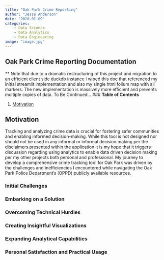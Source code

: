 ```yaml
---
title: "Oak Park Crime Reporting"
author: "Jesse Anderson"
date: "2020-01-09"
categories: 
    - Data Science
    - Data Analytics
    - Data Engineering
image: "image.jpg"
---
```


## **Oak Park Crime Reporting Documentation**

** Note that due to a dramatic restructuring of this project and migration to an efficient client side duckdb instance I wiped this doc that referenced my initial streamlit implementation and also my single html folium map with all markers. The new implementation is massively more efficient and prevents multiple copies of data. To Be Continued...
### **Table of Contents**

1.  [Motivation](#Motivation)



## **Motivation** {#Motivation}

Tracking and analyzing crime data is crucial for fostering safer communities and enabling informed decision-making. While this tool is not designed nor should not be used in any informal or informal decision making per the disclaimers presented within the application it is my hope that it triggers discussion regarding using analytics to enable data driven decision making per my other projects both personal and professional. My journey to develop a comprehensive crime tracking tool for Oak Park was driven by the challenges and inefficiencies I encountered while navigating the Oak Park Police Department's (OPPD) publicly available resources.

### **Initial Challenges**


### **Embarking on a Solution**



### **Overcoming Technical Hurdles**



### **Creating Insightful Visualizations**



### **Expanding Analytical Capabilities**



### **Personal Satisfaction and Practical Usage**


